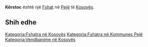 {{Fshat në Kosovës
 | Emri                = Kërstoc
| sqi_N_name = Kërstoc
| sqi_N_FULL_NAME_RO = Kërstoc
| sqi_N_FULL_NAME_ND_RO = Kerstoc
| sqi_N_SORT_NAME_RG = KERSTOC
| sqi_N_FULL_NAME_RG = Kërstoc
| sqi_N_FULL_NAME_ND_RG = Kerstoc
| sqi_V_name = Kërstovc
| sqi_V_FULL_NAME_RO = Kërstovc
| sqi_V_FULL_NAME_ND_RO = Kerstovc
| sqi_V_SORT_NAME_RG = KERSTOVC
| sqi_V_FULL_NAME_RG = Kërstovc
| sqi_V_FULL_NAME_ND_RG = Kerstovc
| srp_N_name = Krstovac
| srp_N_FULL_NAME_RO = Krstovac
| srp_N_FULL_NAME_ND_RO = Krstovac
| srp_N_SORT_NAME_RG = KRSTOVAC
| srp_N_FULL_NAME_RG = Krstovac
| srp_N_FULL_NAME_ND_RG = Krstovac
| srp_NS_name = Крстовац
| srp_NS_FULL_NAME_RO = Крстовац
| srp_NS_FULL_NAME_ND_RO = Крстовац
| srp_NS_SORT_NAME_RG = КРСТОВАЦ
| srp_NS_FULL_NAME_RG = Крстовац
| srp_NS_FULL_NAME_ND_RG = Крстовац

 | Emri (Rasa dhanore) = 
 | Figura              = 
 | Shteti              = Kosovo
 | Komuna              = Pejë
 | Kodi postar         = 
 | Sipërfaqja          = 

 | Popullsia           = 

 | Regj. i popullsisë  = 
 | Dend. e popullsisë  = 
 | Faqja zyrtare       = 
 <!--- Koordinatat ----> 
 | Gjerësia            = 42.6225
 | Gjatësia            = 20.436944
 | Lartësia            = 
}}
'''Kërstoc''' është një [[Fshat]] në [[Pejë]] të [[Kosovës]].

<!-- == Gjeografia == -->
<!-- == Historia == -->
<!-- == Demografia == -->
== Shih edhe ==
{{Komuna Pejë}}
{{Kosovo-Administrata-Cung}}

[[Kategoria:Fshatra në Kosovës]]
[[Kategoria:Fshatra në Kommunes Pejë]]
[[Kategoria:Vendbanime në Kosovës]]